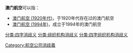 '''澳门航空'''可以指：

* [[澳门航空_(1920年代)|澳门航空 (1920年代)]]，于1920年代存在过的澳门航空
* [[澳门航空|澳门航空 (1994年)]]，成立于1994年的澳门航空

{{disambig}}
[[Category:航空公司消歧義|Category:航空公司消歧義]]
[[分类:四字消歧义|分类:四字消歧义]]
[[分类:组织机构消歧义|分类:组织机构消歧义]]
[[分类:四字组织机构消歧义|分类:四字组织机构消歧义]]